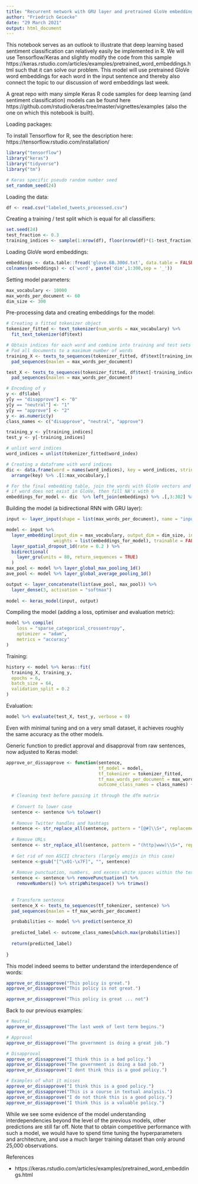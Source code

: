 ```yaml
---
title: "Recurrent network with GRU layer and pretrained GloVe embeddings"
author: "Friedrich Geiecke"
date: "29 March 2021"
output: html_document
---
```


This notebook serves as an outlook to illustrate that deep learning based sentiment classification can relatively easily be implemented in R. We will use Tensorflow/Keras and slightly modify the code from this sample https://keras.rstudio.com/articles/examples/pretrained_word_embeddings.html such that it can solve our problem. This model will use pretrained GloVe word embeddings for each word in the input sentence and thereby also connect the topic to our discussion of word embeddings last week.

A great repo with many simple Keras R code samples for deep learning (and sentiment classification) models can be found here https://github.com/rstudio/keras/tree/master/vignettes/examples (also the one on which this notebook is built).


Loading packages:

To install Tensorflow for R, see the description here: https://tensorflow.rstudio.com/installation/

```r
library("tensorflow")
library("keras")
library("tidyverse")
library("tm")

# Keras specific pseudo random number seed
set_random_seed(24)
```


Loading the data:

```r
df <- read.csv("labeled_tweets_processed.csv")
```

Creating a training / test split which is equal for all classifiers:

```r
set.seed(24)
test_fraction <- 0.3
training_indices <- sample(1:nrow(df), floor(nrow(df)*(1-test_fraction)))
```

Loading GloVe word embeddings:

```r
embeddings <- data.table::fread('glove.6B.300d.txt', data.table = FALSE,  encoding = 'UTF-8')
colnames(embeddings) <- c('word', paste('dim',1:300,sep = '_'))
```

Setting model parameters:

```r
max_vocabulary <- 10000
max_words_per_document <- 60
dim_size <- 300
```

Pre-processing data and creating embeddings for the model:

```r
# Creating a fitted tokenizer object
tokenizer_fitted <- text_tokenizer(num_words = max_vocabulary) %>%
  fit_text_tokenizer(df$text)

# Obtain indices for each word and combine into training and test sets
# Pad all documents to a maximum number of words
training_X <- texts_to_sequences(tokenizer_fitted, df$text[training_indices]) %>%
  pad_sequences(maxlen = max_words_per_document)

test_X <- texts_to_sequences(tokenizer_fitted, df$text[-training_indices]) %>%
  pad_sequences(maxlen = max_words_per_document)

# Encoding of y
y <- df$label
y[y == "disapprove"] <- "0"
y[y == "neutral"] <- "1"
y[y == "approve"] <- "2"
y <- as.numeric(y)
class_names <- c("disapprove", "neutral", "approve")

training_y <- y[training_indices]
test_y <- y[-training_indices]

# unlist word indices
word_indices = unlist(tokenizer_fitted$word_index)

# Creating a dataframe with word indices
dic <- data.frame(word = names(word_indices), key = word_indices, stringsAsFactors = FALSE) %>%
  arrange(key) %>% .[1:max_vocabulary,]

# For the final embedding table, join the words with GloVe vectors and
# if word does not exist in GloVe, then fill NA's with 0
embeddings_for_model <- dic  %>% left_join(embeddings) %>% .[,3:302] %>% replace(., is.na(.), 0) %>% as.matrix()
```

Building the model (a bidirectional RNN with GRU layer):

```r
input <- layer_input(shape = list(max_words_per_document), name = "input")

model <- input %>%
  layer_embedding(input_dim = max_vocabulary, output_dim = dim_size, input_length = max_words_per_document,
                  weights = list(embeddings_for_model), trainable = FALSE) %>% # note: embeddings could also be further trained
  layer_spatial_dropout_1d(rate = 0.2 ) %>%
  bidirectional(
    layer_gru(units = 80, return_sequences = TRUE)
  )
max_pool <- model %>% layer_global_max_pooling_1d()
ave_pool <- model %>% layer_global_average_pooling_1d()

output <- layer_concatenate(list(ave_pool, max_pool)) %>%
  layer_dense(3, activation = "softmax")
  
model <- keras_model(input, output)
```


Compiling the model (adding a loss, optimiser and evaluation metric):

```r
model %>% compile(
    loss = "sparse_categorical_crossentropy",
    optimizer = "adam",
    metrics = "accuracy"
)
```

Training:

```r
history <- model %>% keras::fit(
  training_X, training_y,
  epochs = 6,
  batch_size = 64,
  validation_split = 0.2
)
```

Evaluation:

```r
model %>% evaluate(test_X, test_y, verbose = 0)
```

Even with minimal tuning and on a very small dataset, it achieves roughly the same accuracy as the other models.


Generic function to predict approval and disapproval from raw sentences, now adjusted to Keras model:

```r
approve_or_dissapprove <- function(sentence,
                                   tf_model = model,
                                   tf_tokenizer = tokenizer_fitted,
                                   tf_max_words_per_document = max_words_per_document,
                                   outcome_class_names = class_names) {
  
  # Cleaning text before passing it through the dfm matrix
  
  # Convert to lower case
  sentence <- sentence %>% tolower()
  
  # Remove Twitter handles and hashtags
  sentence <- str_replace_all(sentence, pattern = "[@#]\\S+", replacement = "")
  
  # Remove URLs
  sentence <- str_replace_all(sentence, pattern = "(http|www)\\S+", replacement = "")
  
  # Get rid of non ASCII chracters (largely emojis in this case)
  sentence <-gsub("[^\x01-\x7F]", "", sentence)
  
  # Remove punctuation, numbers, and excess white spaces within the texts and at their beginning/end
  sentence <- sentence %>% removePunctuation() %>%
    removeNumbers() %>% stripWhitespace() %>% trimws()
  
  
  # Transform sentence
  sentence_X <- texts_to_sequences(tf_tokenizer, sentence) %>%
  pad_sequences(maxlen = tf_max_words_per_document)

  probabilities <- model %>% predict(sentence_X)
  
  predicted_label <- outcome_class_names[which.max(probabilities)]
  
  return(predicted_label)
  
}
```

This model indeed seems to better understand the interdependence of words:

```r
approve_or_dissapprove("This policy is great.")
approve_or_dissapprove("This policy is not great.")

approve_or_dissapprove("This policy is great ... not")
```

Back to our previous examples:

```r

# Neutral
approve_or_dissapprove("The last week of lent term begins.")

# Approval
approve_or_dissapprove("The government is doing a great job.")

# Disapproval
approve_or_dissapprove("I think this is a bad policy.")
approve_or_dissapprove("The government is doing a bad job.")
approve_or_dissapprove("I dont think this is a good policy.")

# Examples of what it misses
approve_or_dissapprove("I think this is a good policy.")
approve_or_dissapprove("This is a course in textual analysis.")
approve_or_dissapprove("I do not think this is a good policy.")
approve_or_dissapprove("I think this is a valuable policy.")
```


While we see some evidence of the model understanding interdependencies beyond the level of the previous models, other predictions are still far off. Note that to obtain competitive performance with such a model, we would have to spend time tuning the hyperparameters and architecture, and use a much larger training dataset than only around 25,000 observations.

References

- https://keras.rstudio.com/articles/examples/pretrained_word_embeddings.html